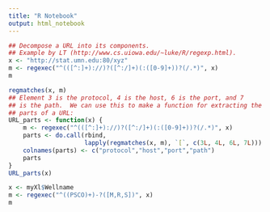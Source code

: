 ```yaml
---
title: "R Notebook"
output: html_notebook
---
```



```r
## Decompose a URL into its components.
## Example by LT (http://www.cs.uiowa.edu/~luke/R/regexp.html).
x <- "http://stat.umn.edu:80/xyz"
m <- regexec("^(([^:]+)://)?([^:/]+)(:([0-9]+))?(/.*)", x)
m

regmatches(x, m)
## Element 3 is the protocol, 4 is the host, 6 is the port, and 7
## is the path.  We can use this to make a function for extracting the
## parts of a URL:
URL_parts <- function(x) {
    m <- regexec("^(([^:]+)://)?([^:/]+)(:([0-9]+))?(/.*)", x)
    parts <- do.call(rbind,
                     lapply(regmatches(x, m), `[`, c(3L, 4L, 6L, 7L)))
    colnames(parts) <- c("protocol","host","port","path")
    parts
}
URL_parts(x)
```


```r
x <- myXl$Wellname
m <- regexec("^((PSCO)+)-?([M,R,S])", x)
m
```

